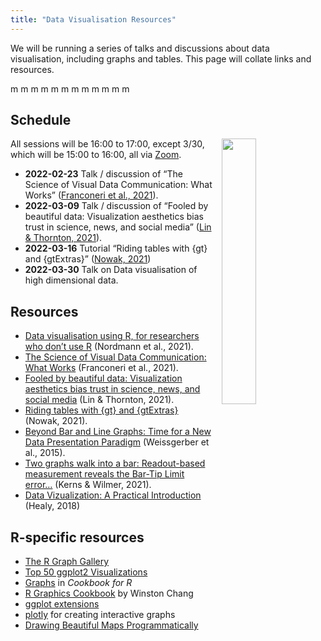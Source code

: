 ```yaml
---
title: "Data Visualisation Resources"
---
```


We will be running a series of talks and discussions about data visualisation, including graphs and tables. This page will collate links and resources.

<span class="red mm">m</span>
<span class="orange mm">m</span>
<span class="yellow mm">m</span>
<span class="green mm">m</span>
<span class="blue mm">m</span>
<span class="brown mm">m</span>
<span class="red mm">m</span>
<span class="orange mm">m</span>
<span class="yellow mm">m</span>
<span class="green mm">m</span>
<span class="blue mm">m</span>
<span class="brown mm">m</span>

## Schedule

![](images/scientific_paper_graph_quality.png){style="float: right; width: 33%; margin-left: 1em;"}

All sessions will be 16:00 to 17:00, except 3/30, which will be 15:00 to 16:00, all via [Zoom](https://uofglasgow.zoom.us/j/94098494960).

* **2022-02-23** Talk / discussion of "The Science of Visual Data Communication: What Works" ([Franconeri et al., 2021](https://journals.sagepub.com/stoken/default+domain/10.1177%2F15291006211051956-FREE/full)). 
* **2022-03-09** Talk / discussion of "Fooled by beautiful data: Visualization aesthetics bias trust in science, news, and social media" ([Lin & Thornton, 2021](https://psyarxiv.com/dnr9s/)).
* **2022-03-16** Tutorial "Riding tables with {gt} and {gtExtras}" ([Nowak, 2021](https://bjnnowak.netlify.app/2021/10/04/r-beautiful-tables-with-gt-and-gtextras/))
* **2022-03-30** Talk on Data visualisation of high dimensional data.

## Resources

* [Data visualisation using R, for researchers who don't use R](https://psyarxiv.com/4huvw/) (Nordmann et al., 2021).
* [The Science of Visual Data Communication: What Works](https://journals.sagepub.com/stoken/default+domain/10.1177%2F15291006211051956-FREE/full) (Franconeri et al., 2021).
* [Fooled by beautiful data: Visualization aesthetics bias trust in science, news, and social media](https://psyarxiv.com/dnr9s/) (Lin & Thornton, 2021).
* [Riding tables with {gt} and {gtExtras}](https://bjnnowak.netlify.app/2021/10/04/r-beautiful-tables-with-gt-and-gtextras/) (Nowak, 2021).
* [Beyond Bar and Line Graphs: Time for a New Data Presentation Paradigm](https://journals.plos.org/plosbiology/article?id=10.1371/journal.pbio.1002128) (Weissgerber et al., 2015).
* [Two graphs walk into a bar: Readout-based measurement reveals the Bar-Tip Limit error...](https://jov.arvojournals.org/article.aspx?articleid=2778118) (Kerns & Wilmer, 2021). 
* [Data Vizualization: A Practical Introduction](http://socviz.co/) (Healy, 2018)

## R-specific resources

* [The R Graph Gallery](http://www.r-graph-gallery.com/)
* [Top 50 ggplot2 Visualizations](http://r-statistics.co/Top50-Ggplot2-Visualizations-MasterList-R-Code.html)
* [Graphs](http://www.cookbook-r.com/Graphs) in *Cookbook for R*
* [R Graphics Cookbook](http://www.cookbook-r.com/Graphs/) by Winston Chang
* [ggplot extensions](https://www.ggplot2-exts.org/)
* [plotly](https://plot.ly/ggplot2/) for creating interactive graphs
* [Drawing Beautiful Maps Programmatically](https://r-spatial.org/r/2018/10/25/ggplot2-sf.html)
